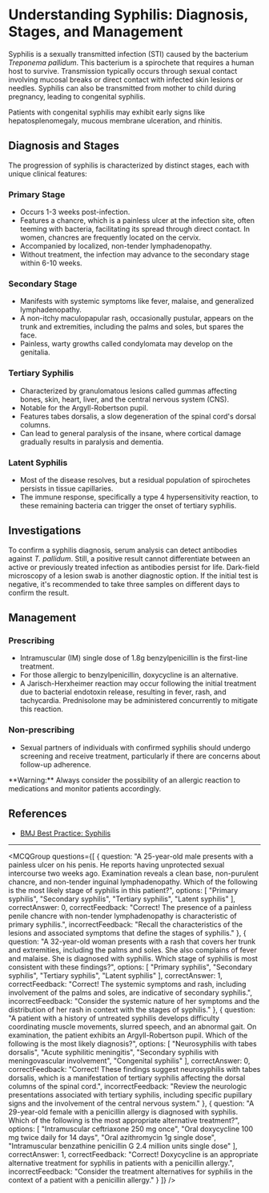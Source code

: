 
# Understanding Syphilis: Diagnosis, Stages, and Management

Syphilis is a sexually transmitted infection (STI) caused by the bacterium *Treponema pallidum*. This bacterium is a spirochete that requires a human host to survive. Transmission typically occurs through sexual contact involving mucosal breaks or direct contact with infected skin lesions or needles. Syphilis can also be transmitted from mother to child during pregnancy, leading to congenital syphilis.

Patients with congenital syphilis may exhibit early signs like hepatosplenomegaly, mucous membrane ulceration, and rhinitis.

## Diagnosis and Stages

The progression of syphilis is characterized by distinct stages, each with unique clinical features:

### Primary Stage

- Occurs 1-3 weeks post-infection.
- Features a chancre, which is a painless ulcer at the infection site, often teeming with bacteria, facilitating its spread through direct contact. In women, chancres are frequently located on the cervix.
- Accompanied by localized, non-tender lymphadenopathy.
- Without treatment, the infection may advance to the secondary stage within 6-10 weeks.

### Secondary Stage

- Manifests with systemic symptoms like fever, malaise, and generalized lymphadenopathy.
- A non-itchy maculopapular rash, occasionally pustular, appears on the trunk and extremities, including the palms and soles, but spares the face.
- Painless, warty growths called condylomata may develop on the genitalia.

### Tertiary Syphilis

- Characterized by granulomatous lesions called gummas affecting bones, skin, heart, liver, and the central nervous system (CNS).
- Notable for the Argyll-Robertson pupil.
- Features tabes dorsalis, a slow degeneration of the spinal cord's dorsal columns.
- Can lead to general paralysis of the insane, where cortical damage gradually results in paralysis and dementia.

### Latent Syphilis

- Most of the disease resolves, but a residual population of spirochetes persists in tissue capillaries.
- The immune response, specifically a type 4 hypersensitivity reaction, to these remaining bacteria can trigger the onset of tertiary syphilis.

## Investigations

To confirm a syphilis diagnosis, serum analysis can detect antibodies against *T. pallidum*. Still, a positive result cannot differentiate between an active or previously treated infection as antibodies persist for life. Dark-field microscopy of a lesion swab is another diagnostic option. If the initial test is negative, it's recommended to take three samples on different days to confirm the result.

## Management

### Prescribing

- Intramuscular (IM) single dose of 1.8g benzylpenicillin is the first-line treatment.
- For those allergic to benzylpenicillin, doxycycline is an alternative.
- A Jarisch-Herxheimer reaction may occur following the initial treatment due to bacterial endotoxin release, resulting in fever, rash, and tachycardia. Prednisolone may be administered concurrently to mitigate this reaction.

### Non-prescribing

- Sexual partners of individuals with confirmed syphilis should undergo screening and receive treatment, particularly if there are concerns about follow-up adherence.

<Callout emoji="⚠️">
**Warning:** Always consider the possibility of an allergic reaction to medications and monitor patients accordingly.
</Callout>

## References

- [BMJ Best Practice: Syphilis](https://bestpractice.bmj.com/topics/en-gb/50)

---

<MCQGroup questions={[
  {
    question: "A 25-year-old male presents with a painless ulcer on his penis. He reports having unprotected sexual intercourse two weeks ago. Examination reveals a clean base, non-purulent chancre, and non-tender inguinal lymphadenopathy. Which of the following is the most likely stage of syphilis in this patient?",
    options: [
      "Primary syphilis",
      "Secondary syphilis",
      "Tertiary syphilis",
      "Latent syphilis"
    ],
    correctAnswer: 0,
    correctFeedback: "Correct! The presence of a painless penile chancre with non-tender lymphadenopathy is characteristic of primary syphilis.",
    incorrectFeedback: "Recall the characteristics of the lesions and associated symptoms that define the stages of syphilis."
  },
  {
    question: "A 32-year-old woman presents with a rash that covers her trunk and extremities, including the palms and soles. She also complains of fever and malaise. She is diagnosed with syphilis. Which stage of syphilis is most consistent with these findings?",
    options: [
      "Primary syphilis",
      "Secondary syphilis",
      "Tertiary syphilis",
      "Latent syphilis"
    ],
    correctAnswer: 1,
    correctFeedback: "Correct! The systemic symptoms and rash, including involvement of the palms and soles, are indicative of secondary syphilis.",
    incorrectFeedback: "Consider the systemic nature of her symptoms and the distribution of her rash in context with the stages of syphilis."
  },
  {
    question: "A patient with a history of untreated syphilis develops difficulty coordinating muscle movements, slurred speech, and an abnormal gait. On examination, the patient exhibits an Argyll-Robertson pupil. Which of the following is the most likely diagnosis?",
    options: [
      "Neurosyphilis with tabes dorsalis",
      "Acute syphilitic meningitis",
      "Secondary syphilis with meningovascular involvement",
      "Congenital syphilis"
    ],
    correctAnswer: 0,
    correctFeedback: "Correct! These findings suggest neurosyphilis with tabes dorsalis, which is a manifestation of tertiary syphilis affecting the dorsal columns of the spinal cord.",
    incorrectFeedback: "Review the neurologic presentations associated with tertiary syphilis, including specific pupillary signs and the involvement of the central nervous system."
  },
  {
    question: "A 29-year-old female with a penicillin allergy is diagnosed with syphilis. Which of the following is the most appropriate alternative treatment?",
    options: [
      "Intramuscular ceftriaxone 250 mg once",
      "Oral doxycycline 100 mg twice daily for 14 days",
      "Oral azithromycin 1g single dose",
      "Intramuscular benzathine penicillin G 2.4 million units single dose"
    ],
    correctAnswer: 1,
    correctFeedback: "Correct! Doxycycline is an appropriate alternative treatment for syphilis in patients with a penicillin allergy.",
    incorrectFeedback: "Consider the treatment alternatives for syphilis in the context of a patient with a penicillin allergy."
  }
]} />